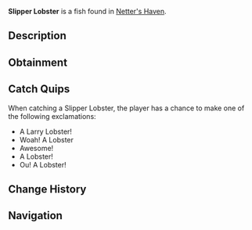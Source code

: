 {{FishInfobox
|image          = Slipper Lobster.png
|rarity         = Legendary
|sea            = Second Sea
|location       = [[Netter's Haven]]
|sublocation    = 
|sources        = Lobster Cage
|radar_location = 
|xp             = 6000
|weather        = Clear
|time           = 
|season         = Summer, Autumn
|bait           = 
|base_weight    = 28
|base_value     = 8000
|weight_range   = 19
|base_chance    = 10
|base_resil     = 30
}}
'''Slipper Lobster''' is a {{Rarity|Legendary}} fish found in [[Netter's Haven]].

== Description ==
{{Description|Lobsters are valuable crustaceans known for their rich, succulent meat. Lobsters are most active in the summer to autumn, and are commonly caught in crab cages during calm clear days.|Bestiary Entry}}

== Obtainment ==
{{Description|Caught in oceans using a lobster cage.|Bestiary Hint}}

== Catch Quips ==
When catching a Slipper Lobster, the player has a chance to make one of the following exclamations:
* A Larry Lobster!
* Woah! A Lobster
* Awesome!
* A Lobster!
* Ou! A Lobster!

== Change History ==
{{Change History|{{subst:Current Version}}}}

== Navigation ==
{{Fish Navbox|Netter's Haven}}